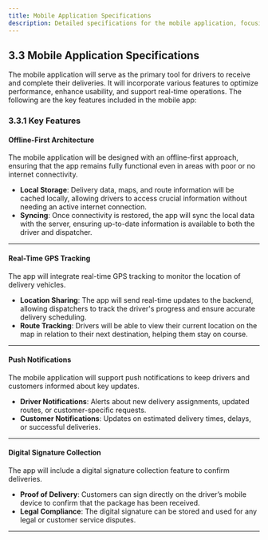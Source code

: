 ```yaml
---
title: Mobile Application Specifications
description: Detailed specifications for the mobile application, focusing on key features that enhance user experience and support efficient route optimization.
---
```


## 3.3 Mobile Application Specifications

The mobile application will serve as the primary tool for drivers to receive and complete their deliveries. It will incorporate various features to optimize performance, enhance usability, and support real-time operations. The following are the key features included in the mobile app:

### **3.3.1 Key Features**

#### **Offline-First Architecture**
The mobile application will be designed with an offline-first approach, ensuring that the app remains fully functional even in areas with poor or no internet connectivity.

- **Local Storage**: Delivery data, maps, and route information will be cached locally, allowing drivers to access crucial information without needing an active internet connection.
- **Syncing**: Once connectivity is restored, the app will sync the local data with the server, ensuring up-to-date information is available to both the driver and dispatcher.
  

---

#### **Real-Time GPS Tracking**
The app will integrate real-time GPS tracking to monitor the location of delivery vehicles.

- **Location Sharing**: The app will send real-time updates to the backend, allowing dispatchers to track the driver's progress and ensure accurate delivery scheduling.
- **Route Tracking**: Drivers will be able to view their current location on the map in relation to their next destination, helping them stay on course.


---

#### **Push Notifications**
The mobile application will support push notifications to keep drivers and customers informed about key updates.

- **Driver Notifications**: Alerts about new delivery assignments, updated routes, or customer-specific requests.
- **Customer Notifications**: Updates on estimated delivery times, delays, or successful deliveries.

---

#### **Digital Signature Collection**
The app will include a digital signature collection feature to confirm deliveries.

- **Proof of Delivery**: Customers can sign directly on the driver’s mobile device to confirm that the package has been received.
- **Legal Compliance**: The digital signature can be stored and used for any legal or customer service disputes.

---

